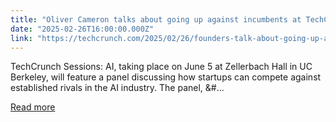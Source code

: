 ```yaml
---
title: "Oliver Cameron talks about going up against incumbents at TechCrunch Sessions: AI"
date: "2025-02-26T16:00:00.000Z"
link: "https://techcrunch.com/2025/02/26/founders-talk-about-going-up-against-incumbents-at-techcrunch-sessions-ai/"
---
```


TechCrunch Sessions: AI, taking place on June 5 at Zellerbach Hall in UC Berkeley, will feature a panel discussing how startups can compete against established rivals in the AI industry. The panel, &#...

[Read more](https://techcrunch.com/2025/02/26/founders-talk-about-going-up-against-incumbents-at-techcrunch-sessions-ai/)
